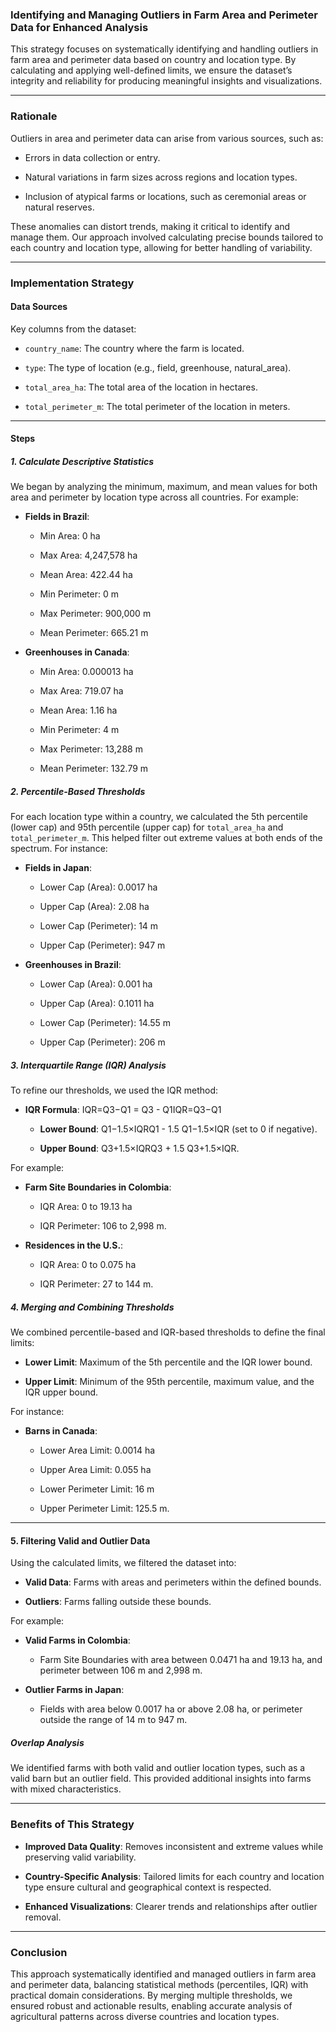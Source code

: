 ### Identifying and Managing Outliers in Farm Area and Perimeter Data for Enhanced Analysis

This strategy focuses on systematically identifying and handling outliers in farm area and perimeter data based on country and location type. By calculating and applying well-defined limits, we ensure the dataset's integrity and reliability for producing meaningful insights and visualizations.

------------------------------------------------------------------------

### **Rationale**

Outliers in area and perimeter data can arise from various sources, such as:

-   Errors in data collection or entry.

-   Natural variations in farm sizes across regions and location types.

-   Inclusion of atypical farms or locations, such as ceremonial areas or natural reserves.

These anomalies can distort trends, making it critical to identify and manage them. Our approach involved calculating precise bounds tailored to each country and location type, allowing for better handling of variability.

------------------------------------------------------------------------

### **Implementation Strategy**

#### **Data Sources**

Key columns from the dataset:

-   `country_name`: The country where the farm is located.

-   `type`: The type of location (e.g., field, greenhouse, natural_area).

-   `total_area_ha`: The total area of the location in hectares.

-   `total_perimeter_m`: The total perimeter of the location in meters.

------------------------------------------------------------------------

#### **Steps**

##### **1. Calculate Descriptive Statistics**

We began by analyzing the minimum, maximum, and mean values for both area and perimeter by location type across all countries. For example:

-   **Fields in Brazil**:

    -   Min Area: 0 ha

    -   Max Area: 4,247,578 ha

    -   Mean Area: 422.44 ha

    -   Min Perimeter: 0 m

    -   Max Perimeter: 900,000 m

    -   Mean Perimeter: 665.21 m

-   **Greenhouses in Canada**:

    -   Min Area: 0.000013 ha

    -   Max Area: 719.07 ha

    -   Mean Area: 1.16 ha

    -   Min Perimeter: 4 m

    -   Max Perimeter: 13,288 m

    -   Mean Perimeter: 132.79 m

##### **2. Percentile-Based Thresholds**

For each location type within a country, we calculated the 5th percentile (lower cap) and 95th percentile (upper cap) for `total_area_ha` and `total_perimeter_m`. This helped filter out extreme values at both ends of the spectrum. For instance:

-   **Fields in Japan**:

    -   Lower Cap (Area): 0.0017 ha

    -   Upper Cap (Area): 2.08 ha

    -   Lower Cap (Perimeter): 14 m

    -   Upper Cap (Perimeter): 947 m

-   **Greenhouses in Brazil**:

    -   Lower Cap (Area): 0.001 ha

    -   Upper Cap (Area): 0.1011 ha

    -   Lower Cap (Perimeter): 14.55 m

    -   Upper Cap (Perimeter): 206 m

##### **3. Interquartile Range (IQR) Analysis**

To refine our thresholds, we used the IQR method:

-   **IQR Formula**: IQR=Q3−Q1\text{IQR} = Q3 - Q1IQR=Q3−Q1

    -   **Lower Bound**: Q1−1.5×IQRQ1 - 1.5 \times \text{IQR}Q1−1.5×IQR (set to 0 if negative).

    -   **Upper Bound**: Q3+1.5×IQRQ3 + 1.5 \times \text{IQR}Q3+1.5×IQR.

For example:

-   **Farm Site Boundaries in Colombia**:

    -   IQR Area: 0 to 19.13 ha

    -   IQR Perimeter: 106 to 2,998 m.

-   **Residences in the U.S.**:

    -   IQR Area: 0 to 0.075 ha

    -   IQR Perimeter: 27 to 144 m.

##### **4. Merging and Combining Thresholds**

We combined percentile-based and IQR-based thresholds to define the final limits:

-   **Lower Limit**: Maximum of the 5th percentile and the IQR lower bound.

-   **Upper Limit**: Minimum of the 95th percentile, maximum value, and the IQR upper bound.

For instance:

-   **Barns in Canada**:

    -   Lower Area Limit: 0.0014 ha

    -   Upper Area Limit: 0.055 ha

    -   Lower Perimeter Limit: 16 m

    -   Upper Perimeter Limit: 125.5 m.

------------------------------------------------------------------------

#### **5. Filtering Valid and Outlier Data**

Using the calculated limits, we filtered the dataset into:

-   **Valid Data**: Farms with areas and perimeters within the defined bounds.

-   **Outliers**: Farms falling outside these bounds.

For example:

-   **Valid Farms in Colombia**:

    -   Farm Site Boundaries with area between 0.0471 ha and 19.13 ha, and perimeter between 106 m and 2,998 m.

-   **Outlier Farms in Japan**:

    -   Fields with area below 0.0017 ha or above 2.08 ha, or perimeter outside the range of 14 m to 947 m.

##### **Overlap Analysis**

We identified farms with both valid and outlier location types, such as a valid barn but an outlier field. This provided additional insights into farms with mixed characteristics.

------------------------------------------------------------------------

### **Benefits of This Strategy**

-   **Improved Data Quality**: Removes inconsistent and extreme values while preserving valid variability.

-   **Country-Specific Analysis**: Tailored limits for each country and location type ensure cultural and geographical context is respected.

-   **Enhanced Visualizations**: Clearer trends and relationships after outlier removal.

------------------------------------------------------------------------

### **Conclusion**

This approach systematically identified and managed outliers in farm area and perimeter data, balancing statistical methods (percentiles, IQR) with practical domain considerations. By merging multiple thresholds, we ensured robust and actionable results, enabling accurate analysis of agricultural patterns across diverse countries and location types.